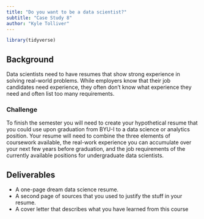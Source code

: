 ```yaml
---
title: "Do you want to be a data scientist?"
subtitle: "Case Study 8"
author: "Kyle Tolliver"
---
```


```r
library(tidyverse)
```

## Background

Data scientists need to have resumes that show strong experience in solving real-world problems. While employers know that their job candidates need experience, they often don’t know what experience they need and often list too many requirements.

### Challenge

To finish the semester you will need to create your hypothetical resume that you could use upon graduation from BYU-I to a data science or analytics position. Your resume will need to combine the three elements of coursework available, the real-work experience you can accumulate over your next few years before graduation, and the job requirements of the currently available positions for undergraduate data scientists.

## Deliverables

* A one-page dream data science resume.
* A second page of sources that you used to justify the stuff in your resume.
* A cover letter that describes what you have learned from this course
